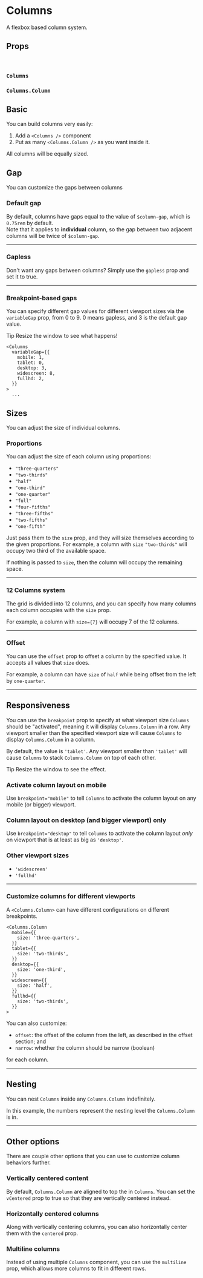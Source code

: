 
<Meta title="Layout/Columns" />

# Columns

A flexbox based column system.

## Props

<br />

### `Columns`

<ArgsTable of={Columns} />

### `Columns.Column`

<ArgsTable of={Columns.Column} />

## Basic

<Canvas>
  <Story story={stories.Basic} />
</Canvas>

You can build columns very easily:

1. Add a `<Columns />` component
2. Put as many `<Columns.Column />` as you want inside it.

All columns will be equally sized.

## Gap

You can customize the gaps between columns

### Default gap

By default, columns have gaps equal to the value of `$column-gap`, which is `0.75rem` by default.  
Note that it applies to **individual** column, so the gap between two adjacent columns will be twice of `$column-gap`.

---

### Gapless

Don't want any gaps between columns? Simply use the `gapless` prop and set it to true.

<Story story={stories.Gapless} />

---

### Breakpoint-based gaps

You can specify different gap values for different viewport sizes via the `variableGap` prop, from 0 to 9. 0 means gapless,
and 3 is the default gap value.

<Message>
  <Message.Header>Tip</Message.Header>
  <Message.Body>Resize the window to see what happens!</Message.Body>
</Message>

<Story story={stories.BreakpointGaps} />

```
<Columns
  variableGap={{
    mobile: 1,
    tablet: 0,
    desktop: 3,
    widescreen: 8,
    fullhd: 2,
  }}
>
  ...
```

## Sizes

You can adjust the size of individual columns.

### Proportions

You can adjust the size of each column using proportions:

- `"three-quarters"`
- `"two-thirds"`
- `"half"`
- `"one-third"`
- `"one-quarter"`
- `"full"`
- `"four-fifths"`
- `"three-fifths"`
- `"two-fifths"`
- `"one-fifth"`

Just pass them to the `size` prop, and they will size themselves according to the given proportions.
For example, a column with `size` `"two-thirds"` will occupy two third of the available space.

If nothing is passed to `size`, then the column will occupy the remaining space.

<Story story={stories.ProportionalSizes} />

---

### 12 Columns system

The grid is divided into 12 columns, and you can specify how many columns each column occupies with the `size` prop.

For example, a column with `size={7}` will occupy 7 of the 12 columns.

<Story story={stories.TwelveColumns} />

---

### Offset

You can use the `offset` prop to offset a column by the specified value. It accepts all values that `size` does.

For example, a column can have `size` of `half` while being offset from the left by `one-quarter`.

<Story story={stories.Offset} />

---

## Responsiveness

You can use the `breakpoint` prop to specify at what viewport size `Columns` should be "activated",
meaning it will display `Columns.Column` in a row. Any viewport smaller
than the specified viewport size will cause `Columns` to display `Columns.Column`
in a column.

By default, the value is `'tablet'`. Any viewport smaller than `'tablet'` will cause `Columns` to stack
`Columns.Column` on top of each other.

<Message>
  <Message.Header>Tip</Message.Header>
  <Message.Body>Resize the window to see the effect.</Message.Body>
</Message>

### Activate column layout on mobile

Use `breakpoint="mobile"` to tell `Columns` to activate the column layout on any mobile (or bigger) viewport.

<Story story={stories.MobileColumns} />

### Column layout on desktop (and bigger viewport) only

Use `breakpoint="desktop"` to tell `Columns` to activate the column layout _only_ on viewport that is at least as big as `'desktop'`.

<Story story={stories.DesktopColumns} />

### Other viewport sizes

- `'widescreen'`
- `'fullhd'`

---

### Customize columns for different viewports

A `<Columns.Column>` can have different configurations on different breakpoints.

<Story story={stories.BreakpointBasedSizes} />

```
<Columns.Column
  mobile={{
    size: 'three-quarters',
  }}
  tablet={{
    size: 'two-thirds',
  }}
  desktop={{
    size: 'one-third',
  }}
  widescreen={{
    size: 'half',
  }}
  fullhd={{
    size: 'two-thirds',
  }}
>
```

You can also customize:

- `offset`: the offset of the column from the left, as described in the offset section; and
- `narrow`: whether the column should be narrow (boolean)

for each column.

---

## Nesting

You can nest `Columns` inside any `Columns.Column` indefinitely.

In this example, the numbers represent the nesting level the `Columns.Column` is in.

<Story story={stories.Nesting} />

---

## Other options

There are couple other options that you can use to customize column behaviors further.

### Vertically centered content

By default, `Columns.Column` are aligned to top the in `Columns`. You can set the `vCentered` prop to true so that they are
vertically centered instead.

<Story story={stories.VerticallyCenteredContent} />

### Horizontally centered columns

Along with vertically centering columns, you can also horizontally center them with the `centered` prop.

<Story story={stories.HorizontallyCenteredContent} />

### Multiline columns

Instead of using multiple `Columns` component, you can use the `multiline` prop, which allows more columns to fit
in different rows.

<Story story={stories.MultilineColumns} />
